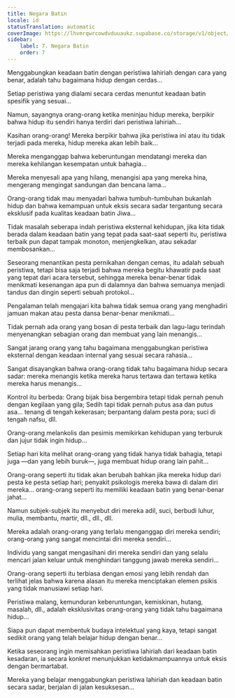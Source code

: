 ```yaml
---
title: Negara Batin
locale: id
statusTranslation: automatic
coverImage: https://lhvmrqwrcowdvduuaukz.supabase.co/storage/v1/object/public/strapi-uploads/small_cover-tratado-de-psicologia-revolucionaria.webp-5e15e1cec4e0ebebcde5d7fc7565d8fd.webp
sidebar:
    label: 7. Negara Batin
    order: 7
---
```

Menggabungkan keadaan batin dengan peristiwa lahiriah dengan cara yang benar, adalah tahu bagaimana hidup dengan cerdas...

Setiap peristiwa yang dialami secara cerdas menuntut keadaan batin spesifik yang sesuai...

Namun, sayangnya orang-orang ketika meninjau hidup mereka, berpikir bahwa hidup itu sendiri hanya terdiri dari peristiwa lahiriah...

Kasihan orang-orang! Mereka berpikir bahwa jika peristiwa ini atau itu tidak terjadi pada mereka, hidup mereka akan lebih baik...

Mereka menganggap bahwa keberuntungan mendatangi mereka dan mereka kehilangan kesempatan untuk bahagia...

Mereka menyesali apa yang hilang, menangisi apa yang mereka hina, mengerang mengingat sandungan dan bencana lama...

Orang-orang tidak mau menyadari bahwa tumbuh-tumbuhan bukanlah hidup dan bahwa kemampuan untuk eksis secara sadar tergantung secara eksklusif pada kualitas keadaan batin Jiwa...

Tidak masalah seberapa indah peristiwa eksternal kehidupan, jika kita tidak berada dalam keadaan batin yang tepat pada saat-saat seperti itu, peristiwa terbaik pun dapat tampak monoton, menjengkelkan, atau sekadar membosankan...

Seseorang menantikan pesta pernikahan dengan cemas, itu adalah sebuah peristiwa, tetapi bisa saja terjadi bahwa mereka begitu khawatir pada saat yang tepat dari acara tersebut, sehingga mereka benar-benar tidak menikmati kesenangan apa pun di dalamnya dan bahwa semuanya menjadi tandus dan dingin seperti sebuah protokol...

Pengalaman telah mengajari kita bahwa tidak semua orang yang menghadiri jamuan makan atau pesta dansa benar-benar menikmati...

Tidak pernah ada orang yang bosan di pesta terbaik dan lagu-lagu terindah menyenangkan sebagian orang dan membuat yang lain menangis...

Sangat jarang orang yang tahu bagaimana menggabungkan peristiwa eksternal dengan keadaan internal yang sesuai secara rahasia...

Sangat disayangkan bahwa orang-orang tidak tahu bagaimana hidup secara sadar: mereka menangis ketika mereka harus tertawa dan tertawa ketika mereka harus menangis...

Kontrol itu berbeda: Orang bijak bisa bergembira tetapi tidak pernah penuh dengan kegilaan yang gila; Sedih tapi tidak pernah putus asa dan putus asa... tenang di tengah kekerasan; berpantang dalam pesta pora; suci di tengah nafsu, dll.

Orang-orang melankolis dan pesimis memikirkan kehidupan yang terburuk dan jujur ​​tidak ingin hidup...

Setiap hari kita melihat orang-orang yang tidak hanya tidak bahagia, tetapi juga —dan yang lebih buruk—, juga membuat hidup orang lain pahit...

Orang-orang seperti itu tidak akan berubah bahkan jika mereka hidup dari pesta ke pesta setiap hari; penyakit psikologis mereka bawa di dalam diri mereka... orang-orang seperti itu memiliki keadaan batin yang benar-benar jahat...

Namun subjek-subjek itu menyebut diri mereka adil, suci, berbudi luhur, mulia, membantu, martir, dll., dll., dll.

Mereka adalah orang-orang yang terlalu menganggap diri mereka sendiri; orang-orang yang sangat mencintai diri mereka sendiri...

Individu yang sangat mengasihani diri mereka sendiri dan yang selalu mencari jalan keluar untuk menghindari tanggung jawab mereka sendiri...

Orang-orang seperti itu terbiasa dengan emosi yang lebih rendah dan terlihat jelas bahwa karena alasan itu mereka menciptakan elemen psikis yang tidak manusiawi setiap hari.

Peristiwa malang, kemunduran keberuntungan, kemiskinan, hutang, masalah, dll., adalah eksklusivitas orang-orang yang tidak tahu bagaimana hidup...

Siapa pun dapat membentuk budaya intelektual yang kaya, tetapi sangat sedikit orang yang telah belajar hidup dengan benar...

Ketika seseorang ingin memisahkan peristiwa lahiriah dari keadaan batin kesadaran, ia secara konkret menunjukkan ketidakmampuannya untuk eksis dengan bermartabat.

Mereka yang belajar menggabungkan peristiwa lahiriah dan keadaan batin secara sadar, berjalan di jalan kesuksesan...


